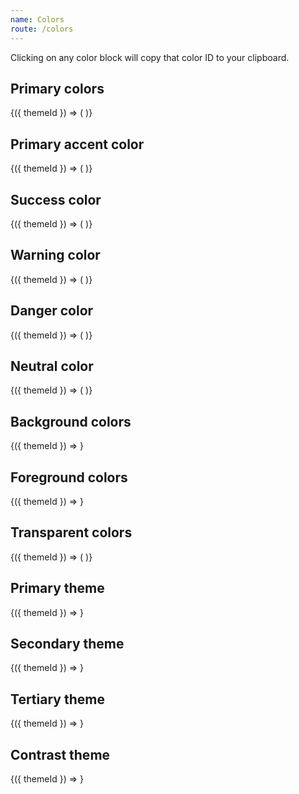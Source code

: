 ```yaml
---
name: Colors
route: /colors
---
```



<PageTitle src="postcss/vars" title="Colors" />

Clicking on any color block will copy that color ID to your clipboard.

## Primary colors

<Playground>
  <ThemeWrapper withThemeId>
    {({ themeId }) => (
      <ColorSwatch direction="column" group="primary" swatchHeight={40} swatchWidth={60} themeId={themeId}>
        <BlobbrIcon size={24} />
      </ColorSwatch>
    )}
  </ThemeWrapper>
</Playground>

## Primary accent color

<Playground>
  <ThemeWrapper withThemeId>
    {({ themeId }) => (
      <ColorSwatch joined group="state" swatchHeight={60} swatchWidth={80} themeId={themeId} variant="accent-primary">
        <BlobbrIcon size={30} />
      </ColorSwatch>
    )}
  </ThemeWrapper>
</Playground>

## Success color

<Playground>
  <ThemeWrapper withThemeId>
    {({ themeId }) => (
      <ColorSwatch joined group="state" swatchHeight={60} swatchWidth={80} themeId={themeId} variant="success">
        <BlobbrIcon size={30} />
      </ColorSwatch>
    )}
  </ThemeWrapper>
</Playground>

## Warning color

<Playground>
  <ThemeWrapper withThemeId>
    {({ themeId }) => (
      <ColorSwatch joined group="state" swatchHeight={60} swatchWidth={80} themeId={themeId} variant="warning">
        <BlobbrIcon size={30} />
      </ColorSwatch>
    )}
  </ThemeWrapper>
</Playground>

## Danger color

<Playground>
  <ThemeWrapper withThemeId>
    {({ themeId }) => (
      <ColorSwatch joined group="state" swatchHeight={60} swatchWidth={80} themeId={themeId} variant="danger">
        <BlobbrIcon size={30} />
      </ColorSwatch>
    )}
  </ThemeWrapper>
</Playground>

## Neutral color

<Playground>
  <ThemeWrapper withThemeId>
    {({ themeId }) => (
      <ColorSwatch joined group="state" swatchHeight={60} swatchWidth={80} themeId={themeId} variant="neutral">
        <BlobbrIcon size={30} />
      </ColorSwatch>
    )}
  </ThemeWrapper>
</Playground>

## Background colors

<Playground>
  <ThemeWrapper withThemeId>
    {({ themeId }) => <ColorSwatch group="background" swatchHeight={40} swatchWidth={60} themeId={themeId} />}
  </ThemeWrapper>
</Playground>

## Foreground colors

<Playground>
  <ThemeWrapper withThemeId>
    {({ themeId }) => <ColorSwatch group="foreground" swatchHeight={40} swatchWidth={60} themeId={themeId} />}
  </ThemeWrapper>
</Playground>

## Transparent colors

<Playground>
  <ThemeWrapper withThemeId>
    {({ themeId }) => (
      <React.Fragment>
        <ColorSwatch
          group="transparent"
          swatchHeight={40}
          swatchWidth={60}
          themeId={themeId}
          variant="accent-primary"
        />
        <ColorSwatch group="transparent" swatchHeight={40} swatchWidth={60} themeId={themeId} variant="FG0" />
        <ColorSwatch group="transparent" swatchHeight={40} swatchWidth={60} themeId={themeId} variant="BG50" />
        <ColorSwatch group="transparent" swatchHeight={40} swatchWidth={60} themeId={themeId} variant="BG0" />
      </React.Fragment>
    )}
  </ThemeWrapper>
</Playground>

## Primary theme

<Playground>
  <ThemeWrapper withThemeId>{({ themeId }) => <ColorTheme themeId={themeId} variant="primary" />}</ThemeWrapper>
</Playground>

## Secondary theme

<Playground>
  <ThemeWrapper withThemeId>{({ themeId }) => <ColorTheme themeId={themeId} variant="secondary" />}</ThemeWrapper>
</Playground>

## Tertiary theme

<Playground>
  <ThemeWrapper withThemeId>{({ themeId }) => <ColorTheme themeId={themeId} variant="tertiary" />}</ThemeWrapper>
</Playground>

## Contrast theme

<Playground>
  <ThemeWrapper withThemeId>{({ themeId }) => <ColorTheme themeId={themeId} variant="contrast" />}</ThemeWrapper>
</Playground>
